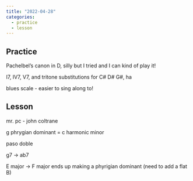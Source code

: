 ```yaml
---
title: "2022-04-28"
categories:
  - practice
  - lesson
---
```


## Practice

Pachelbel's canon in D, silly but I tried and I can kind of play it!

I7, IV7, V7, and tritone substitutions for C# D# G#, ha

blues scale - easier to sing along to!

## Lesson

mr. pc - john coltrane

g phrygian dominant = c harmonic minor

paso doble

g7 -> ab7

E major -> F major ends up making a phyrigian dominant (need to add a flat B)
